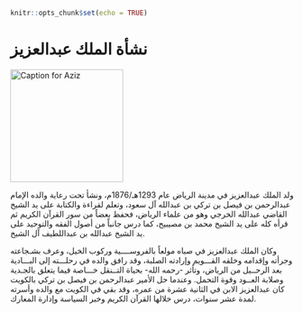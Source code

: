 

```r
knitr::opts_chunk$set(echo = TRUE)
```

# نشأة الملك عبدالعزيز  {-}

<img src="images/A1.jpg" alt="Caption for Aziz" width="200"/>

ولد الملك عبدالعزيز في مدينة الرياض عام 1293هـ/1876م، ونشأ تحت رعاية والده الإمام عبدالرحمن بن فيصل بن تركي بن عبدالله آل سعود، وتعلم  لقراءة والكتابة على يد الشيخ القاضي عبدالله الخرجي وهو من علماء الرياض، فحفظ بعضاً من سور القرآن الكريم ثم قرأه كله على يد الشيخ محمد بن مصيبيح، كما درس جانباً من أصول الفقه والتوحيد على يد الشيخ عبدالله بن عبداللطيف آل الشيخ. 


​​وكان الملك عبدالعزيز في صباه مولعاً بالفروســــية وركوب الخيل، وعرف بشـجاعته وجرأته وإقدامه وخلقه القـــويم وإرادته الصلبة، وقد رافق والده في رحلـــته إلى البـــادية بعد الرحــيل من الرياض، وتأثر -رحمه الله- بحياة التــنقل خـــاصة فيما يتعلق بالجـدية وصلابة العــود وقوة التحمل. وعندما حل الأمير عبدالرحمن بن فيصل بن تركي بالكويت كان عبدالعزيز الابن في الثانية عشرة من عمره، وقد بقي في الكويت مع والده وأسرته لمدة عشر سنوات، درس خلالها القرآن الكريم وخبر السياسة وإدارة المعارك.
